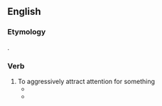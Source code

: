 ==English==

===Etymology===
{{compound|en|tub|thump}}.

===Verb===
{{en-verb}}

# To aggressively attract attention for something
#* {{quote-text|lang=en|year=2003|author=Janet Wasko|title=How Hollywood Works|page=233|passage='''tubthump''' to promote or draw attention to, from the ancient show business custom of actors wandering the streets banging on tubs to drum up business.}}
#* {{quote-text|lang=en|year=2004|author=Martin Rowson|title=And Another Thing...: The Book of Rants|page=2|passage=Yet I was pleasantly surprised to discover that some celebs can '''tubthump''' with the best of them. Who'd have thought that Julia Roberts would take a career-damaging swipe at her own government.}}